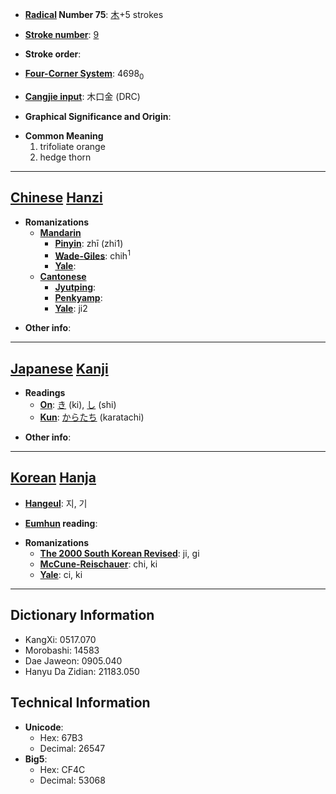 * '''[[Wiktionary:Chinese radical index| Radical]] Number 75''': [[Wiktionary:Chinese radical index 木|木]]+5 strokes

* '''[[Wiktionary:Chinese total strokes index|Stroke number]]''': [[Wiktionary:Chinese total strokes index 9|9]]

* '''Stroke order''': 

* '''[[Wiktionary:Chinese four corner index|Four-Corner System]]''': 4698<sub>0</sub>

* '''[[Wiktionary:Chinese Cangjie index|Cangjie input]]''': 木口金 (DRC)

* '''Graphical Significance and Origin''': 

* '''Common Meaning'''
*#trifoliate orange
*# hedge thorn


----

== [[Chinese]] [[Hanzi]] ==

* '''Romanizations'''
** '''[[Mandarin]]'''
*** '''[[Pinyin]]''': zhī (zhi1)
*** '''[[Wade-Giles]]''': chih<sup>1</sup>
*** '''[[Yale]]''': 
** '''[[Cantonese]]'''
*** '''[[Jyutping]]''':
*** '''[[Penkyamp]]''': 
*** '''[[Yale]]''': ji2

* '''Other info''': 

----

== [[Japanese]] [[Kanji]] ==

* '''Readings'''
** '''[[On]]''': [[き]] (ki), [[し]] (shi)
** '''[[Kun]]''': [[からたち]] (karatachi)

* '''Other info''':  

----

== [[Korean]] [[Hanja]] ==

* '''[[Hangeul]]''': 지, 기

* '''[[Eumhun]] reading''': 

* '''Romanizations'''
** '''[[The 2000 South Korean Revised Romanization|The 2000 South Korean Revised]]''': ji, gi
** '''[[McCune-Reischauer]]''': chi, ki
** '''[[Yale]]''': ci, ki

----

== Dictionary Information ==

* KangXi: 0517.070
* Morobashi: 14583
* Dae Jaweon: 0905.040
* Hanyu Da Zidian: 21183.050

== Technical Information ==

* '''Unicode''':
** Hex: 67B3
** Decimal: 26547
* '''Big5''':
** Hex: CF4C
** Decimal: 53068